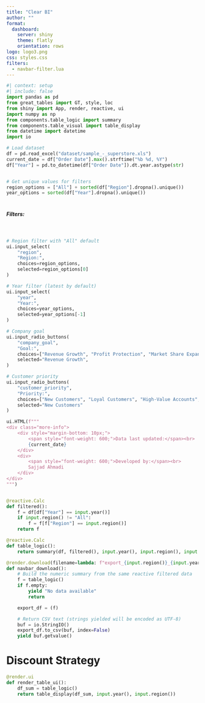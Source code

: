 ```yaml
---
title: "Clear BI"
author: ""
format: 
  dashboard:
    server: shiny
    theme: flatly
    orientation: rows
logo: logo3.png    
css: styles.css
filters:
  - navbar-filter.lua
---
```


```python
#| context: setup
#| include: false
import pandas as pd
from great_tables import GT, style, loc
from shiny import App, render, reactive, ui
import numpy as np
from components.table_logic import summary
from components.table_visual import table_display
from datetime import datetime
import io

# Load dataset
df = pd.read_excel("dataset/sample_-_superstore.xls")
current_date = df["Order Date"].max().strftime("%b %d, %Y")
df["Year"] = pd.to_datetime(df["Order Date"]).dt.year.astype(str)


# Get unique values for filters
region_options = ["All"] + sorted(df["Region"].dropna().unique())
year_options = sorted(df["Year"].dropna().unique())

```


# {.sidebar}

##### Filters:
<br>
```python

# Region filter with "All" default
ui.input_select(
    "region", 
    "Region:", 
    choices=region_options, 
    selected=region_options[0]
)

# Year filter (latest by default)
ui.input_select(
    "year", 
    "Year:", 
    choices=year_options, 
    selected=year_options[-1]
)

# Company goal
ui.input_radio_buttons(
    "company_goal", 
    "Goal:", 
    choices=["Revenue Growth", "Profit Protection", "Market Share Expansion", "Customer Retention"], 
    selected="Revenue Growth",
)

# Customer priority
ui.input_radio_buttons(
    "customer_priority", 
    "Priority:", 
    choices=["New Customers", "Loyal Customers", "High-Value Accounts", "All Segments"], 
    selected="New Customers"
)

ui.HTML(f"""
<div class="more-info">
    <div style="margin-bottom: 10px;">
        <span style="font-weight: 600;">Data last updated:</span><br>
        {current_date}
    </div>
    <div>
        <span style="font-weight: 600;">Developed by:</span><br>
        Sajjad Ahmadi
    </div>
</div>
""")


@reactive.Calc
def filtered():
    f = df[df["Year"] == input.year()]
    if input.region() != "All":
        f = f[f["Region"] == input.region()]
    return f

@reactive.Calc
def table_logic():
    return summary(df, filtered(), input.year(), input.region(), input.company_goal(), input.customer_priority()  )

@render.download(filename=lambda: f"export_{input.region()}_{input.year()}.csv")
def navbar_download():
    # Build the numeric summary from the same reactive filtered data
    f = table_logic()                      
    if f.empty:
        yield "No data available"
        return

    export_df = (f)

    # Return CSV text (strings yielded will be encoded as UTF-8)
    buf = io.StringIO()
    export_df.to_csv(buf, index=False)
    yield buf.getvalue()

```


# Discount Strategy {height=100%}
```python
@render.ui
def render_table_ui():
    df_sum = table_logic()
    return table_display(df_sum, input.year(), input.region())
```
